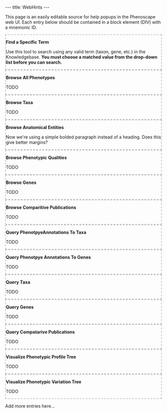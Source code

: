 ---
title: WebHints
---

<!--
@import "/wg/phenoscape/index.php?title=Jimallman:AjaxBlocks.css&action=raw&ctype=text/css";
-->

This page is an easily editable source for help popups in the Phenoscape web UI. Each entry below should be contained in a block element (DIV) with a mnemonic ID.


<div id="FindSpecificTerm" style="border: 2px dashed silver;">
'''Find a Specific Term'''

Use this tool to search using any valid term (taxon, gene, etc.) in the Knowledgebase. '''You must choose a matched value from the drop-down list before you can search.'''
</div>


<div id="BrowseAllPhenotypes" style="border: 2px dashed silver;">
'''Browse All Phenotypes'''

TODO
</div>


<div id="BrowseTaxa" style="border: 2px dashed silver;">
'''Browse Taxa'''

TODO
</div>


<div id="BrowseAnatomicalEntities" style="border: 2px dashed silver;">
'''Browse Anatomical Entities'''

Now we're using a simple bolded paragraph instead of a heading. Does this give better margins?
</div>


<div id="BrowsePhenotypicQualities" style="border: 2px dashed silver;">
'''Browse Phenotypic Qualities'''

TODO
</div>


<div id="BrowseGenes" style="border: 2px dashed silver;">
'''Browse Genes'''

TODO
</div>


<div id="BrowseComparitivePublications" style="border: 2px dashed silver;">
'''Browse Comparitive Publications'''

TODO
</div>


<div id="QueryPhenotpyeAnnotationsToTaxa" style="border: 2px dashed silver;">
'''Query PhenotpyeAnnotations To Taxa'''

TODO
</div>


<div id="QueryPhenotpyeAnnotationsToGenes" style="border: 2px dashed silver;">
'''Query Phenotpye Annotations To Genes'''

TODO
</div>


<div id="QueryTaxa" style="border: 2px dashed silver;">
'''Query Taxa'''

TODO
</div>


<div id="QueryGenes" style="border: 2px dashed silver;">
'''Query Genes'''

TODO
</div>


<div id="QueryCompatarivePublications" style="border: 2px dashed silver;">
'''Query Compatarive Publications'''

TODO
</div>


<div id="VisualizePhenotypicProfileTree" style="border: 2px dashed silver;">
'''Visualize Phenotypic Profile Tree'''

TODO
</div>


<div id="VisualizePhenotypicVariationTree" style="border: 2px dashed silver;">
'''Visualize Phenotypic Variation Tree'''

TODO
</div>




Add more entries here...